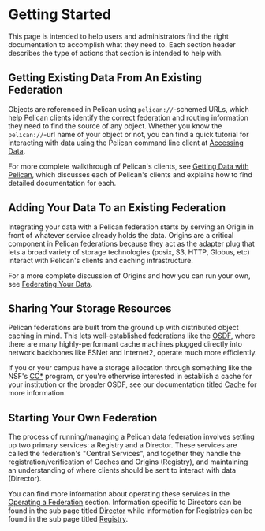 # Getting Started

This page is intended to help users and administrators find the right documentation to accomplish what they need to. Each section header describes the
type of actions that section is intended to help with.

## Getting Existing Data From An Existing Federation

Objects are referenced in Pelican using `pelican://`-schemed URLs, which help Pelican clients identify the correct federation and routing information
they need to find the source of any object. Whether you know the `pelican://`-url name of your object or not, you can find a quick tutorial for interacting
with data using the Pelican command line client at [Accessing Data](./getting-started/accessing-data.mdx).

For more complete walkthrough of Pelican's clients, see [Getting Data with Pelican](./getting-data-with-pelican.mdx), which discusses each of Pelican's
clients and explains how to find detailed documentation for each.

## Adding Your Data To an Existing Federation

Integrating your data with a Pelican federation starts by serving an Origin in front of whatever service already holds the data. Origins are a critical
component in Pelican federations because they act as the adapter plug that lets a broad variety of storage technologies (posix, S3, HTTP, Globus, etc) 
interact with Pelican's clients and caching infrastructure.

For a more complete discussion of Origins and how you can run your own, see [Federating Your Data](./federating-your-data.mdx).

## Sharing Your Storage Resources

Pelican federations are built from the ground up with distributed object caching in mind. This lets well-established federations like the [OSDF](https://osdf.osg-htc.org/),
where there are many highly-performant cache machines plugged directly into network backbones like ESNet and Internet2, operate much more efficiently.

If you or your campus have a storage allocation through something like the NSF's [CC*](https://new.nsf.gov/funding/opportunities/cc-campus-cyberinfrastructure) program, or
you're otherwise interested in establish a cache for your institution or the broader OSDF, see our documentation titled [Cache](./operating-a-federation/cache.mdx) for more
information.

## Starting Your Own Federation

The process of running/managing a Pelican data federation involves setting up two primary services: a Registry and a Director.
These services are called the federation's "Central Services", and together they handle the registration/verification of Caches and Origins (Registry),
and maintaining an understanding of where clients should be sent to interact with data (Director).

You can find more information about operating these services in the [Operating a Federation](./operating-a-federation.mdx) section. Information specific to
Directors can be found in the sub page titled [Director](./operating-a-federation/director.mdx) while information for Registries can be found in the sub page
titled [Registry](./operating-a-federation/registry.mdx).
